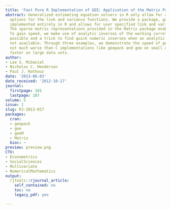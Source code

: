 ```yaml
---
title: 'Fast Pure R Implementation of GEE: Application of the Matrix Package'
abstract: Generalized estimating equation solvers in R only allow for a few pre-determined
  options for the link and variance functions. We provide a package, geeM, which is
  implemented entirely in R and allows for user specified link and variance functions.
  The sparse matrix representations provided in the Matrix package enable a fast implementation.
  To gain speed, we make use of analytic inverses of the working correlation when
  possible and a trick to find quick numeric inverses when an analytic inverse is
  not available. Through three examples, we demonstrate the speed of geeM, which is
  not much worse than C implementations like geepack and gee on small data sets and
  faster on large data sets.
author:
- Lee S. McDaniel
- Nicholas C. Henderson
- Paul J. Rathouz
date: '2013-06-03'
date_received: '2012-10-17'
journal:
  firstpage: 181
  lastpage: 187
volume: 5
issue: 1
slug: RJ-2013-017
packages:
  cran:
  - geepack
  - gee
  - geeM
  - Matrix
  bioc: ~
preview: preview.png
CTV:
- Econometrics
- SocialSciences
- Multivariate
- NumericalMathematics
output:
  rjtools::rjournal_article:
    self_contained: no
    toc: no
    legacy_pdf: yes

---
```

